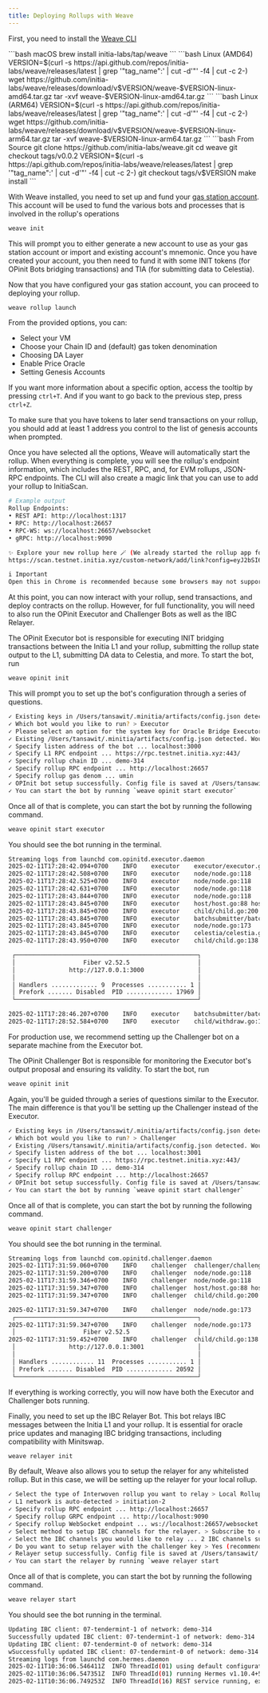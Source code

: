 ```yaml
---
title: Deploying Rollups with Weave
---
```


<Steps>
<Step title="Install Weave">

First, you need to install the [Weave CLI](https://github.com/initia-labs/weave)

<CodeGroup>
```bash macOS
brew install initia-labs/tap/weave
```
```bash Linux (AMD64)
VERSION=$(curl -s https://api.github.com/repos/initia-labs/weave/releases/latest | grep '"tag_name":' | cut -d'"' -f4 | cut -c 2-)
wget https://github.com/initia-labs/weave/releases/download/v$VERSION/weave-$VERSION-linux-amd64.tar.gz
tar -xvf weave-$VERSION-linux-amd64.tar.gz
```
```bash Linux (ARM64)
VERSION=$(curl -s https://api.github.com/repos/initia-labs/weave/releases/latest | grep '"tag_name":' | cut -d'"' -f4 | cut -c 2-)
wget https://github.com/initia-labs/weave/releases/download/v$VERSION/weave-$VERSION-linux-arm64.tar.gz
tar -xvf weave-$VERSION-linux-arm64.tar.gz
```
```bash From Source
git clone https://github.com/initia-labs/weave.git
cd weave
git checkout tags/v0.0.2
VERSION=$(curl -s https://api.github.com/repos/initia-labs/weave/releases/latest | grep '"tag_name":' | cut -d'"' -f4 | cut -c 2-)
git checkout tags/v$VERSION
make install
```
</CodeGroup>
</Step>

<Step title="Configure Weave and Gas Station Account">

With Weave installed, you need to set up and fund your [gas station account](/developers/developer-guides/tools/clis/weave-cli/gas-station). This account will be used to fund the various bots and processes that is involved in the rollup's operations

```sh
weave init
```

This will prompt you to either generate a new account to use as your gas station account or import and existing account's mnemonic. Once you have created your account, you then need to fund it with some INIT tokens (for OPinit Bots bridging transactions) and TIA (for submitting data to Celestia).

</Step>
<Step title="Deploy the Rollup">

Now that you have configured your gas station account, you can proceed to deploying your rollup.

```sh
weave rollup launch
```

From the provided options, you can:

- Select your VM
- Choose your Chain ID and (default) gas token denomination
- Choosing DA Layer
- Enable Price Oracle
- Setting Genesis Accounts

If you want more information about a specific option, access the tooltip by pressing `ctrl+T`. And if you want to go back to the previous step, press `ctrl+Z`.

<Warning>
To make sure that you have tokens to later send transactions on your rollup, you should add at least 1 address you control to the list of genesis accounts when prompted.
</Warning>

Once you have selected all the options, Weave will automatically start the rollup. When everything is complete, you will see the rollup's endpoint information, which includes the REST, RPC, and, for EVM rollups, JSON-RPC endpoints. The CLI will also create a magic link that you can use to add your rollup to InitiaScan.

```sh
# Example output
Rollup Endpoints:
• REST API: http://localhost:1317
• RPC: http://localhost:26657
• RPC-WS: ws://localhost:26657/websocket
• gRPC: http://localhost:9090

✨ Explore your new rollup here 🪄 (We already started the rollup app for you)
https://scan.testnet.initia.xyz/custom-network/add/link?config=eyJ2bSI6Im1vdmUiLCJjaGFpbklkIjoiZGVtby0zMTQiLCJtaW5HYXNQcmljZSI6MCwiZGVub20iOiJ1bWluIiwibGNkIjoiaHR0cDovL2xvY2FsaG9zdDoxMzE3IiwicnBjIjoiaHR0cDovL2xvY2FsaG9zdDoyNjY1NyJ9

i Important
Open this in Chrome is recommended because some browsers may not support localhost access from a different host, or edit your browser's settings to allow it if necessary.
```

At this point, you can now interact with your rollup, send transactions, and deploy contracts on the rollup. However, for full functionality, you will need to also run the OPinit Executor and Challenger Bots as well as the IBC Relayer.
</Step>

<Step title="Start the OPinit Executor">

The OPinit Executor bot is responsible for executing INIT bridging transactions between the Initia L1 and your rollup, submitting the rollup state output to the L1, submitting DA data to Celestia, and more. To start the bot, run

```sh
weave opinit init
```
This will prompt you to set up the bot's configuration through a series of questions.

```sh
✓ Existing keys in /Users/tansawit/.minitia/artifacts/config.json detected. Would you like to add these to the keyring before proceeding? > Yes, use detected keys
✓ Which bot would you like to run? > Executor
✓ Please select an option for the system key for Oracle Bridge Executor > Generate new system key
✓ Existing /Users/tansawit/.minitia/artifacts/config.json detected. Would you like to use the data in this file to pre-fill some fields? > Yes, prefill
✓ Specify listen address of the bot ... localhost:3000
✓ Specify L1 RPC endpoint ... https://rpc.testnet.initia.xyz:443/
✓ Specify rollup chain ID ... demo-314
✓ Specify rollup RPC endpoint ... http://localhost:26657
✓ Specify rollup gas denom ... umin
✓ OPInit bot setup successfully. Config file is saved at /Users/tansawit/.opinit/executor.json. Feel free to modify it as needed.
✓ You can start the bot by running `weave opinit start executor`
```

Once all of that is complete, you can start the bot by running the following command.

```sh
weave opinit start executor
```

You should see the bot running in the terminal.

```sh
Streaming logs from launchd com.opinitd.executor.daemon
2025-02-11T17:28:42.094+0700	INFO	executor	executor/executor.go:80	bridge info	{"id": 659, "submission_interval": 60}
2025-02-11T17:28:42.508+0700	INFO	executor	node/node.go:118	initialize height
2025-02-11T17:28:42.525+0700	INFO	executor	node/node.go:118	initialize height
2025-02-11T17:28:42.631+0700	INFO	executor	node/node.go:118	initialize height
2025-02-11T17:28:43.844+0700	INFO	executor	node/node.go:118	initialize height
2025-02-11T17:28:43.845+0700	INFO	executor	host/host.go:88	host start	{"height": 5315486}
2025-02-11T17:28:43.845+0700	INFO	executor	child/child.go:200	child start	{"height": 1}
2025-02-11T17:28:43.845+0700	INFO	executor	batchsubmitter/batch_submitter.go:153	batch start	{"height": 1}
2025-02-11T17:28:43.845+0700	INFO	executor	node/node.go:173	tx checker looper stopped
2025-02-11T17:28:43.845+0700	INFO	executor	celestia/celestia.go:98	celestia start
2025-02-11T17:28:43.950+0700	INFO	executor	child/child.go:138	initialize tree	{"index": 1}

 ┌───────────────────────────────────────────────────┐ 
 │                   Fiber v2.52.5                   │ 
 │               http://127.0.0.1:3000               │ 
 │                                                   │ 
 │ Handlers ............. 9  Processes ........... 1 │ 
 │ Prefork ....... Disabled  PID ............. 17969 │ 
 └───────────────────────────────────────────────────┘ 

2025-02-11T17:28:46.207+0700	INFO	executor	batchsubmitter/batch.go:173	finalize batch	{"height": 54, "batch start": 1, "batch end": 54, "batch size": 47462, "chunks": 1, "txs": 2}
2025-02-11T17:28:52.584+0700	INFO	executor	child/withdraw.go:174	finalize working tree	{"tree_index": 1, "height": 54, "start_leaf_index": 1, "num_leaves": 0, "storage_root": "AAAAAAAAAAAAAAAAAAAAAAAAAAAAAAAAAAAAAAAAAAA="}
```
</Step>
<Step title="Start the OPinit Challenger">

<Warning>
For production use, we recommend setting up the Challenger bot on a separate machine from the Executor bot. 
</Warning>

The OPinit Challenger Bot is responsible for monitoring the Executor bot's output proposal and ensuring its validity. To start the bot, run

```sh
weave opinit init
```

Again, you'll be guided through a series of questions similar to the Executor. The main difference is that you'll be setting up the Challenger instead of the Executor.

```sh
✓ Existing keys in /Users/tansawit/.minitia/artifacts/config.json detected. Would you like to add these to the keyring before proceeding? > Yes, use detected keys
✓ Which bot would you like to run? > Challenger
✓ Existing /Users/tansawit/.minitia/artifacts/config.json detected. Would you like to use the data in this file to pre-fill some fields? > Yes, prefill
✓ Specify listen address of the bot ... localhost:3001
✓ Specify L1 RPC endpoint ... https://rpc.testnet.initia.xyz:443/
✓ Specify rollup chain ID ... demo-314
✓ Specify rollup RPC endpoint ... http://localhost:26657
✓ OPInit bot setup successfully. Config file is saved at /Users/tansawit/.opinit/challenger.json. Feel free to modify it as needed.
✓ You can start the bot by running `weave opinit start challenger`
```

Once all of that is complete, you can start the bot by running the following command.

```sh
weave opinit start challenger
```

You should see the bot running in the terminal.

```sh
Streaming logs from launchd com.opinitd.challenger.daemon
2025-02-11T17:31:59.060+0700	INFO	challenger	challenger/challenger.go:94	bridge info	{"id": 659, "submission_interval": 60}
2025-02-11T17:31:59.200+0700	INFO	challenger	node/node.go:118	initialize height
2025-02-11T17:31:59.346+0700	INFO	challenger	node/node.go:118	initialize height
2025-02-11T17:31:59.347+0700	INFO	challenger	host/host.go:88	host start	{"height": 5315486}
2025-02-11T17:31:59.347+0700	INFO	challenger	child/child.go:200	child start	{"height": 1}

2025-02-11T17:31:59.347+0700	INFO	challenger	node/node.go:173	tx checker looper stopped
 ┌───────────────────────────────────────────────────┐ 
2025-02-11T17:31:59.347+0700	INFO	challenger	node/node.go:173	tx checker looper stopped
 │                   Fiber v2.52.5                   │ 
2025-02-11T17:31:59.452+0700	INFO	challenger	child/child.go:138	initialize tree	{"index": 1}
 │               http://127.0.0.1:3001               │ 
 │                                                   │ 
 │ Handlers ............ 11  Processes ........... 1 │ 
 │ Prefork ....... Disabled  PID ............. 20592 │ 
 └───────────────────────────────────────────────────┘ 
 ```

If everything is working correctly, you will now have both the Executor and Challenger bots running.

</Step>
<Step title="Start the IBC Relayer">
Finally, you need to set up the IBC Relayer Bot. This bot relays IBC messages between the Initia L1 and your rollup. It is essential for oracle price updates and managing IBC bridging transactions, including compatibility with Minitswap.

```sh
weave relayer init
```

By default, Weave also allows you to setup the relayer for any whitelisted rollup. But in this case, we will be setting up the relayer for your local rollup.

```sh
✓ Select the type of Interwoven rollup you want to relay > Local Rollup (demo-314)
✓ L1 network is auto-detected > initiation-2
✓ Specify rollup RPC endpoint ... http://localhost:26657
✓ Specify rollup GRPC endpoint ... http://localhost:9090
✓ Specify rollup WebSocket endpoint ... ws://localhost:26657/websocket
✓ Select method to setup IBC channels for the relayer. > Subscribe to only `transfer` and `nft-transfer` IBC Channels (minimal setup)
✓ Select the IBC channels you would like to relay ... 2 IBC channels subscribed
✓ Do you want to setup relayer with the challenger key > Yes (recommended, open the tooltip to see the details)
✓ Relayer setup successfully. Config file is saved at /Users/tansawit/.hermes/config.toml. Feel free to modify it as needed.
✓ You can start the relayer by running `weave relayer start
```

Once all of that is complete, you can start the bot by running the following command.

```sh
weave relayer start
```

You should see the bot running in the terminal.

```sh
Updating IBC client: 07-tendermint-1 of network: demo-314
Successfully updated IBC client: 07-tendermint-1 of network: demo-314
Updating IBC client: 07-tendermint-0 of network: demo-314
wSuccessfully updated IBC client: 07-tendermint-0 of network: demo-314
Streaming logs from launchd com.hermes.daemon
2025-02-11T10:36:06.546411Z  INFO ThreadId(01) using default configuration from '/Users/tansawit/.hermes/config.toml'
2025-02-11T10:36:06.547351Z  INFO ThreadId(01) running Hermes v1.10.4+542e14f
2025-02-11T10:36:06.749253Z  INFO ThreadId(16) REST service running, exposing REST API at http://127.0.0.1:7010
```
</Step>
</Steps>
